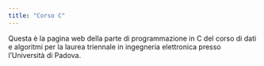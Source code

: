```yaml
---
title: "Corso C"
---
```


Questa è la pagina web della parte di programmazione in C del corso di dati e algoritmi per la laurea triennale in ingegneria elettronica presso l'Università di Padova.
